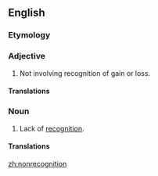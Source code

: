 ==English==

===Etymology===
{{prefix|non|recognition}}

===Adjective===
{{en-adj|-}}

# {{context|taxes|lang=en}} Not involving recognition of gain or loss.

====Translations====
{{trans-top|tax term}}
{{trans-mid}}
{{trans-bottom}}

===Noun===
{{en-noun|~}}

# Lack of [[recognition]].

====Translations====
{{trans-top|lack of recognition}}
{{trans-mid}}
{{trans-bottom}}

[[zh:nonrecognition]]
